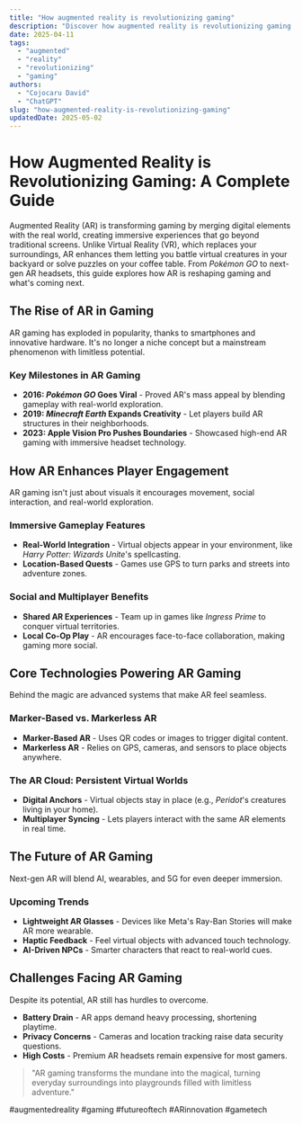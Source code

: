 ```yaml
---
title: "How augmented reality is revolutionizing gaming"
description: "Discover how augmented reality is revolutionizing gaming with this in-depth guide, providing actionable insights and practical tips to boost your knowledge and results."
date: 2025-04-11
tags:
  - "augmented"
  - "reality"
  - "revolutionizing"
  - "gaming"
authors:
  - "Cojocaru David"
  - "ChatGPT"
slug: "how-augmented-reality-is-revolutionizing-gaming"
updatedDate: 2025-05-02
---
```


# How Augmented Reality is Revolutionizing Gaming: A Complete Guide  

Augmented Reality (AR) is transforming gaming by merging digital elements with the real world, creating immersive experiences that go beyond traditional screens. Unlike Virtual Reality (VR), which replaces your surroundings, AR enhances them letting you battle virtual creatures in your backyard or solve puzzles on your coffee table. From _Pokémon GO_ to next-gen AR headsets, this guide explores how AR is reshaping gaming and what's coming next.  

## The Rise of AR in Gaming  

AR gaming has exploded in popularity, thanks to smartphones and innovative hardware. It's no longer a niche concept but a mainstream phenomenon with limitless potential.  

### Key Milestones in AR Gaming  

- **2016: _Pokémon GO_ Goes Viral** - Proved AR's mass appeal by blending gameplay with real-world exploration.  
- **2019: _Minecraft Earth_ Expands Creativity** - Let players build AR structures in their neighborhoods.  
- **2023: Apple Vision Pro Pushes Boundaries** - Showcased high-end AR gaming with immersive headset technology.  

## How AR Enhances Player Engagement  

AR gaming isn't just about visuals it encourages movement, social interaction, and real-world exploration.  

### Immersive Gameplay Features  

- **Real-World Integration** - Virtual objects appear in your environment, like _Harry Potter: Wizards Unite_'s spellcasting.  
- **Location-Based Quests** - Games use GPS to turn parks and streets into adventure zones.  

### Social and Multiplayer Benefits  

- **Shared AR Experiences** - Team up in games like _Ingress Prime_ to conquer virtual territories.  
- **Local Co-Op Play** - AR encourages face-to-face collaboration, making gaming more social.  

## Core Technologies Powering AR Gaming  

Behind the magic are advanced systems that make AR feel seamless.  

### Marker-Based vs. Markerless AR  

- **Marker-Based AR** - Uses QR codes or images to trigger digital content.  
- **Markerless AR** - Relies on GPS, cameras, and sensors to place objects anywhere.  

### The AR Cloud: Persistent Virtual Worlds  

- **Digital Anchors** - Virtual objects stay in place (e.g., _Peridot_'s creatures living in your home).  
- **Multiplayer Syncing** - Lets players interact with the same AR elements in real time.  

## The Future of AR Gaming  

Next-gen AR will blend AI, wearables, and 5G for even deeper immersion.  

### Upcoming Trends  

- **Lightweight AR Glasses** - Devices like Meta's Ray-Ban Stories will make AR more wearable.  
- **Haptic Feedback** - Feel virtual objects with advanced touch technology.  
- **AI-Driven NPCs** - Smarter characters that react to real-world cues.  

## Challenges Facing AR Gaming  

Despite its potential, AR still has hurdles to overcome.  

- **Battery Drain** - AR apps demand heavy processing, shortening playtime.  
- **Privacy Concerns** - Cameras and location tracking raise data security questions.  
- **High Costs** - Premium AR headsets remain expensive for most gamers.  

> "AR gaming transforms the mundane into the magical, turning everyday surroundings into playgrounds filled with limitless adventure."  

#augmentedreality #gaming #futureoftech #ARinnovation #gametech